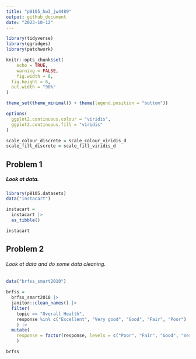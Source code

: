 ```yaml
---
title: "p8105_hw3_jw4489"
output: github_document
date: "2023-10-12"
---
```


```r
library(tidyverse)
library(ggridges)
library(patchwork)

knitr::opts_chunk$set(
	echo = TRUE,
	warning = FALSE,
	fig.width = 8, 
  fig.height = 6,
  out.width = "90%"
)

theme_set(theme_minimal() + theme(legend.position = "bottom"))

options(
  ggplot2.continuous.colour = "viridis",
  ggplot2.continuous.fill = "viridis"
)

scale_colour_discrete = scale_colour_viridis_d
scale_fill_discrete = scale_fill_viridis_d
```

## Problem 1

##### Look at data.

```r
library(p8105.datasets)
data("instacart")

instacart = 
  instacart |> 
  as_tibble()

instacart
```



## Problem 2

###### Look at data and do some data cleaning.

```r
data("brfss_smart2010")

brfss = 
  brfss_smart2010 |> 
  janitor::clean_names() |>
  filter(
    topic == "Overall Health",
    response %in% c("Excellent", "Very good", "Good", "Fair", "Poor")
    ) |>
  mutate(
    response = factor(response, levels = c("Poor", "Fair", "Good", "Very good", "Excellent"), ordered = TRUE)
    )

brfss
```








